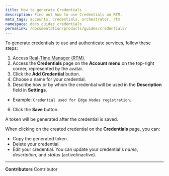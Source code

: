 ```yaml
---
title: How to generate Credentials
description: Find out how to use Credentials on RTM.
meta_tags: accounts, credentials, orchestrator, rtm
namespace: docs_guides_credentials
permalink: /documentation/products/guides/credentials/
---
```


To generate credentials to use and authenticate services, follow these steps:

1. Access [Real-Time Manager (RTM)](https://manager.azion.com/).
2. Access the **Credentials** page on the **Account menu** on the top-right corner, represented by the avatar.
3. Click the **Add Credential** button.
4. Choose a name for your credential.
5. Describe how or by whom the credential will be used in the **Description** field in **Settings**.
- Example: `Credential used for Edge Nodes registration`.
6. Click the **Save** button.

A token will be generated after the credential is saved.

When clicking on the created credential on the **Credentials** page, you can:

- Copy the generated token.
- Delete your credential.
- Edit your credential. You can update your credential's *name*, *description*, and *status* (active/inactive).



---


**Contributors** <ContributorList>Contributor</ContributorList>
